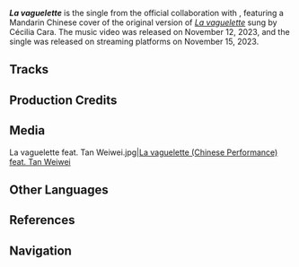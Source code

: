{{Album Infobox
|title       = La vaguelette feat. Tan Weiwei
|image       = La vaguelette feat. Tan Weiwei (Album).png
|type        = Promotional Songs
|group       = Singles
|medium      = Digital
|releaseDate = 2023-11-15
|length      = 4 min 57 sec - 2 Tracks
|spotify     = 
|youtube     = 
}}
'''''La vaguelette''''' is the single from the official collaboration with {{W|Tan Weiwei}}, featuring a Mandarin Chinese cover of the original version of ''[[La vaguelette]]'' sung by Cécilia Cara. The music video was released on November 12, 2023, and the single was released on streaming platforms on November 15, 2023.

==Tracks==
{{Soundtracks by Category Table|La vaguelette feat. Tan Weiwei (Album) Soundtracks|hidealbum=1|noplayercol=1}}

==Production Credits==
{{Transclude|La vaguelette feat. Tan Weiwei|Production Credits}}

==Media==
<gallery>
La vaguelette feat. Tan Weiwei.jpg|[https://www.bilibili.com/video/BV1cH4y1B7rH/ La vaguelette (Chinese Performance) feat. Tan Weiwei]
</gallery>

==Other Languages==
{{Other Languages|Transclude=La vaguelette}}

==References==
{{Reflist}}

==Navigation==
{{Album Navbox|misc}}